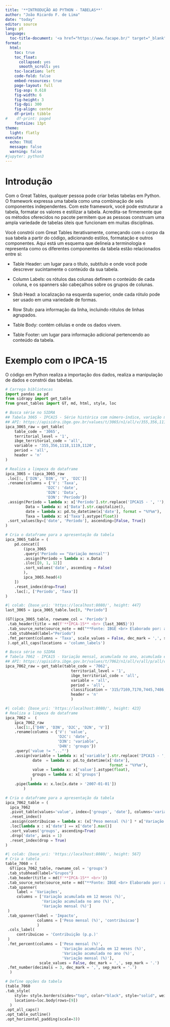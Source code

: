 ```yaml
---
title: '**INTRODUÇÃO AO PYTHON - TABELAS**'
author: "João Ricardo F. de Lima"
date: "today"
editor: source
lang: pt
language: 
  toc-title-document: '<a href="https://www.facape.br/" target="_blank"><img src="https://github.com/econfacape/macroeconometria/blob/main/logofacape.jpg?raw=true" alt="Logotipo Facape" width="150"></a>'
format: 
  html:
    toc: true
    toc_float:
      collapsed: yes
      smooth_scroll: yes
    toc-location: left
    code-fold: false
    embed-resources: true
    page-layout: full
    fig-asp: 0.618
    fig-width: 6
    fig-height: 3
    fig-dpi: 300
    fig-align: center
    df-print: tibble
#    df-print: paged
    fontsize: 13pt
theme:
  light: flatly
execute:
  echo: TRUE
  message: false
  warning: false
#jupyter: python3
---
```


# Introdução

Com o Great Tables, qualquer pessoa pode criar belas tabelas em Python. O framework expressa uma tabela como uma combinação de seis componentes independentes. Com este framework, você pode estruturar a tabela, formatar os valores e estilizar a tabela. Acredita-se firmemente que os métodos oferecidos no pacote permitem que as pessoas construam uma ampla variedade de tabelas úteis que funcionam em muitas disciplinas.

Você constrói com Great Tables iterativamente, começando com o corpo da sua tabela a partir do código, adicionando estilos, formatação e outros componentes. Aqui está um esquema que delineia a terminologia e representa como os diferentes componentes da tabela estão relacionados entre si:

- Table Header: um lugar para o título, subtítulo e onde você pode descrever sucintamente o conteúdo da sua tabela.

- Column Labels: os rótulos das colunas definem o conteúdo de cada coluna, e os spanners são cabeçalhos sobre os grupos de colunas.

- Stub Head: a localização na esquerda superior, onde cada rótulo pode ser usado em uma variedade de formas.

- Row Stub: para informação da linha, incluindo rótulos de linhas agrupados.

- Table Body: contém células e onde os dados vivem.

- Table Footer: um lugar para informação adicional pertencendo ao conteúdo da tabela.

# Exemplo com o IPCA-15

O código em Python realiza a importação dos dados, realiza a manipulação de dados e constrói das tabelas.

```python
# Carrega bibliotecas
import pandas as pd
from sidrapy import get_table
from great_tables import GT, md, html, style, loc
```

```python
# Busca série no SIDRA
## Tabela 3065 - IPCA15 - Série histórica com número-índice, variação mensal e variações acumuladas em 3 meses, em 6 meses, no ano e em 12 meses (a partir de maio/2000)
## API: https://apisidra.ibge.gov.br/values/t/3065/n1/all/v/355,356,1118,1119,1120/p/all/d/v355%202,v356%202,v1118%202,v1119%202,v1120%202
ipca_3065_raw = get_table(
    table_code = '3065',
    territorial_level = '1',
    ibge_territorial_code = 'all',
    variable = '355,356,1118,1119,1120',
    period = 'all',
    header = 'n'
)
```

```python
# Realiza a limpeza do dataframe
ipca_3065 = (ipca_3065_raw
 .loc[:, ['D2N', 'D3N', 'V', 'D2C']]
 .rename(columns = {'V': 'Taxa',
                  'D2C': 'date',
                  'D2N': 'Data',
                  'D3N': 'Período'})
 .assign(Período = lambda x: x['Período'].str.replace('IPCA15 - ', ''),
         Data = lambda x: x['Data'].str.capitalize(),
         date = lambda x: pd.to_datetime(x['date'], format = "%Y%m"),
         Taxa = lambda x: x['Taxa'].astype(float))
 .sort_values(by=['date', 'Período'], ascending=[False, True])
)
```

```python
# Cria o dataframe para a apresentação da tabela
ipca_3065_table = (
    pd.concat([
        (ipca_3065
        .query('Período == "Variação mensal"')
        .assign(Período = lambda x: x.Data)
        .iloc[[0, 1, 12]]
        .sort_values('date', ascending = False)
        ),
        ipca_3065.head(4)
    ])
    .reset_index(drop=True)
    .loc[:, ['Período', 'Taxa']]
)
```

```python
#| colab: {base_uri: 'https://localhost:8080/', height: 447}
last_3065 = ipca_3065_table.loc[0, "Período"]

(GT(ipca_3065_table, rowname_col = 'Período')
 .tab_header(title = md(f'**IPCA-15** <br> {last_3065}'))
 .tab_source_note(source_note = md("**Fonte: IBGE <br> Elaborado por: analisemacro.com.br**"))
 .tab_stubhead(label="Período")
 .fmt_percent(columns = 'Taxa', scale_values = False, dec_mark = ',', sep_mark = '.')
 ).opt_all_caps(locations = 'column_labels')
```

```python
# Busca série no SIDRA
# Tabela 7062 - IPCA15 - Variação mensal, acumulada no ano, acumulada em 12 meses e peso mensal, para o índice geral, grupos, subgrupos, itens e subitens de produtos e serviços (a partir de fevereiro/2020)
## API: https://apisidra.ibge.gov.br/values/t/7062/n1/all/v/all/p/all/c315/7169,7170,7445,7486,7558,7625,7660,7712,7766,7786/d/v355%202,v356%202,v357%204,v1120%202
ipca_7062_raw = get_table(table_code = '7062',
                             territorial_level = '1',
                             ibge_territorial_code = 'all',
                             variable = 'all',
                             period = 'all',
                             classification = '315/7169,7170,7445,7486,7558,7625,7660,7712,7766,7786',
                             header = 'n'
                             )
```

```python
#| colab: {base_uri: 'https://localhost:8080/', height: 423}
# Realiza a limpeza do dataframe
ipca_7062 =  (
    ipca_7062_raw
    .loc[1:,['D4N', 'D3N', 'D2C', 'D2N', 'V']]
    .rename(columns = {'V': 'value',
                       'D2C': 'date',
                       'D3N': 'variable',
                       'D4N': 'groups'})
    .query('value != "..."')
    .assign(variable = lambda x: x['variable'].str.replace('IPCA15 - ', '') + str(' (%)'),
            date  = lambda x: pd.to_datetime(x['date'],
                                              format = "%Y%m"),
            value = lambda x: x['value'].astype(float),
            groups = lambda x: x['groups']
           )
    .pipe(lambda x: x.loc[x.date > '2007-01-01'])
        )
```

```python
# Cria o dataframe para a apresentação da tabela
ipca_7062_table = (
  ipca_7062
  .pivot_table(values='value', index=['groups', 'date'], columns='variable')
  .reset_index()
  .assign(contribuicao = lambda x: (x['Peso mensal (%)'] * x['Variação mensal (%)']) / 100)
  .loc[lambda x : x['date'] == x['date'].max()]
  .sort_values('groups', ascending=True)
  .drop('date', axis = 1)
  .reset_index(drop = True)
)
```

```python
#| colab: {base_uri: 'https://localhost:8080/', height: 567}
# Cria a tabela
table_7060 = (
  GT(ipca_7062_table, rowname_col = 'groups')
 .tab_stubhead(label="Grupos")
 .tab_header(title = md(f'**IPCA-15** <br>'))
 .tab_source_note(source_note = md("**Fonte: IBGE <br> Elaborado por: analisemacro.com.br**"))
 .tab_spanner(
     label = 'Variações',
     columns = ['Variação acumulada em 12 meses (%)',
                'Variação acumulada no ano (%)',
                'Variação mensal (%)']
 )
 .tab_spanner(label = 'Impacto',
              columns = ['Peso mensal (%)', 'contribuicao']
              )
 .cols_label(
     contribuicao = 'Contribuição (p.p.)'
 )
 .fmt_percent(columns = ['Peso mensal (%)',
                         'Variação acumulada em 12 meses (%)',
                         'Variação acumulada no ano (%)',
                         'Variação mensal (%)'],
               scale_values = False, dec_mark = ',', sep_mark = '.')
 .fmt_number(decimals = 3, dec_mark = ',', sep_mark = '.')
  )

# Define opções da tabela
(table_7060
.tab_style(
    style= style.borders(sides="top", color="black", style="solid", weight="3px"),
    locations=loc.body(rows=[9])
  )
.opt_all_caps()
.opt_table_outline()
.opt_horizontal_padding(scale=3))
```


